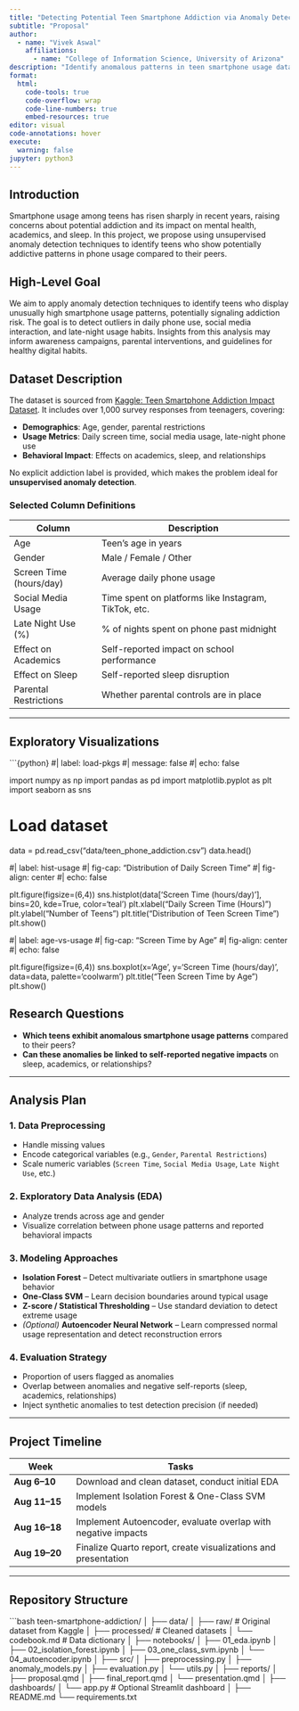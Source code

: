 ```yaml
---
title: "Detecting Potential Teen Smartphone Addiction via Anomaly Detection"
subtitle: "Proposal"
author: 
  - name: "Vivek Aswal"
    affiliations:
      - name: "College of Information Science, University of Arizona"
description: "Identify anomalous patterns in teen smartphone usage data to detect potential smartphone addiction and associated behavioral impacts."
format:
  html:
    code-tools: true
    code-overflow: wrap
    code-line-numbers: true
    embed-resources: true
editor: visual
code-annotations: hover
execute:
  warning: false
jupyter: python3
---
```


## Introduction

Smartphone usage among teens has risen sharply in recent years, raising concerns about potential addiction and its impact on mental health, academics, and sleep. In this project, we propose using unsupervised anomaly detection techniques to identify teens who show potentially addictive patterns in phone usage compared to their peers.

## High-Level Goal

We aim to apply anomaly detection techniques to identify teens who display unusually high smartphone usage patterns, potentially signaling addiction risk. The goal is to detect outliers in daily phone use, social media interaction, and late-night usage habits. Insights from this analysis may inform awareness campaigns, parental interventions, and guidelines for healthy digital habits.

## Dataset Description

The dataset is sourced from [Kaggle: Teen Smartphone Addiction Impact Dataset](https://www.kaggle.com/datasets/sumedh1507/teen-phone-addiction). It includes over 1,000 survey responses from teenagers, covering:

-   **Demographics**: Age, gender, parental restrictions\
-   **Usage Metrics**: Daily screen time, social media usage, late-night phone use\
-   **Behavioral Impact**: Effects on academics, sleep, and relationships

No explicit addiction label is provided, which makes the problem ideal for **unsupervised anomaly detection**.

### Selected Column Definitions

| Column | Description |
|-----------------------|-------------------------------------------------|
| Age | Teen's age in years |
| Gender | Male / Female / Other |
| Screen Time (hours/day) | Average daily phone usage |
| Social Media Usage | Time spent on platforms like Instagram, TikTok, etc. |
| Late Night Use (%) | \% of nights spent on phone past midnight |
| Effect on Academics | Self-reported impact on school performance |
| Effect on Sleep | Self-reported sleep disruption |
| Parental Restrictions | Whether parental controls are in place |

------------------------------------------------------------------------

## Exploratory Visualizations

\`\`\`{python} #\| label: load-pkgs #\| message: false #\| echo: false

import numpy as np import pandas as pd import matplotlib.pyplot as plt import seaborn as sns

# Load dataset

data = pd.read_csv("data/teen_phone_addiction.csv") data.head()

#\| label: hist-usage #\| fig-cap: "Distribution of Daily Screen Time" #\| fig-align: center #\| echo: false

plt.figure(figsize=(6,4)) sns.histplot(data\['Screen Time (hours/day)'\], bins=20, kde=True, color='teal') plt.xlabel("Daily Screen Time (Hours)") plt.ylabel("Number of Teens") plt.title("Distribution of Teen Screen Time") plt.show()

#\| label: age-vs-usage #\| fig-cap: "Screen Time by Age" #\| fig-align: center #\| echo: false

plt.figure(figsize=(6,4)) sns.boxplot(x='Age', y='Screen Time (hours/day)', data=data, palette='coolwarm') plt.title("Teen Screen Time by Age") plt.show()

## Research Questions

-   **Which teens exhibit anomalous smartphone usage patterns** compared to their peers?
-   **Can these anomalies be linked to self-reported negative impacts** on sleep, academics, or relationships?

------------------------------------------------------------------------

## Analysis Plan

### 1. Data Preprocessing

-   Handle missing values
-   Encode categorical variables (e.g., `Gender`, `Parental Restrictions`)
-   Scale numeric variables (`Screen Time`, `Social Media Usage`, `Late Night Use`, etc.)

### 2. Exploratory Data Analysis (EDA)

-   Analyze trends across age and gender
-   Visualize correlation between phone usage patterns and reported behavioral impacts

### 3. Modeling Approaches

-   **Isolation Forest** – Detect multivariate outliers in smartphone usage behavior
-   **One-Class SVM** – Learn decision boundaries around typical usage
-   **Z-score / Statistical Thresholding** – Use standard deviation to detect extreme usage
-   *(Optional)* **Autoencoder Neural Network** – Learn compressed normal usage representation and detect reconstruction errors

### 4. Evaluation Strategy

-   Proportion of users flagged as anomalies
-   Overlap between anomalies and negative self-reports (sleep, academics, relationships)
-   Inject synthetic anomalies to test detection precision (if needed)

------------------------------------------------------------------------

## Project Timeline

| Week | Tasks |
|----------------|--------------------------------------------------------|
| **Aug 6–10** | Download and clean dataset, conduct initial EDA |
| **Aug 11–15** | Implement Isolation Forest & One-Class SVM models |
| **Aug 16–18** | Implement Autoencoder, evaluate overlap with negative impacts |
| **Aug 19–20** | Finalize Quarto report, create visualizations and presentation |

------------------------------------------------------------------------

## Repository Structure

\`\`\`bash teen-smartphone-addiction/ │ ├── data/ │ ├── raw/ \# Original dataset from Kaggle │ ├── processed/ \# Cleaned datasets │ └── codebook.md \# Data dictionary │ ├── notebooks/ │ ├── 01_eda.ipynb │ ├── 02_isolation_forest.ipynb │ ├── 03_one_class_svm.ipynb │ └── 04_autoencoder.ipynb │ ├── src/ │ ├── preprocessing.py │ ├── anomaly_models.py │ ├── evaluation.py │ └── utils.py │ ├── reports/ │ ├── proposal.qmd │ ├── final_report.qmd │ └── presentation.qmd │ ├── dashboards/ │ └── app.py \# Optional Streamlit dashboard │ ├── README.md └── requirements.txt
